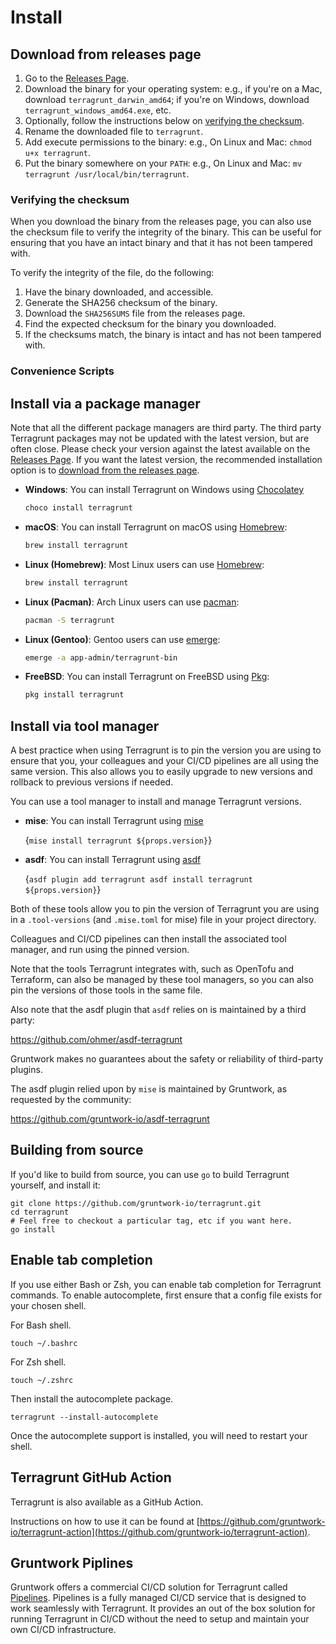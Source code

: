 
# Install

## Download from releases page

1. Go to the [Releases Page](https://github.com/gruntwork-io/terragrunt/releases).
2. Download the binary for your operating system: e.g., if you're on a Mac, download `terragrunt_darwin_amd64`; if you're on Windows, download `terragrunt_windows_amd64.exe`, etc.
3. Optionally, follow the instructions below on [verifying the checksum](#verifying-the-checksum).
4. Rename the downloaded file to `terragrunt`.
5. Add execute permissions to the binary: e.g., On Linux and Mac: `chmod u+x terragrunt`.
6. Put the binary somewhere on your `PATH`: e.g., On Linux and Mac: `mv terragrunt /usr/local/bin/terragrunt`.

### Verifying the checksum

When you download the binary from the releases page, you can also use the checksum file to verify the integrity of the binary. This can be useful for ensuring that you have an intact binary and that it has not been tampered with.

To verify the integrity of the file, do the following:

1. Have the binary downloaded, and accessible.
2. Generate the SHA256 checksum of the binary.
3. Download the `SHA256SUMS` file from the releases page.
4. Find the expected checksum for the binary you downloaded.
5. If the checksums match, the binary is intact and has not been tampered with.

### Convenience Scripts

<InstallTabs version={props.version}/>

## Install via a package manager

Note that all the different package managers are third party. The third party Terragrunt packages may not be updated with the latest version, but are often close. Please check your version against the latest available on the [Releases Page](https://github.com/gruntwork-io/terragrunt/releases).
If you  want the latest version, the recommended installation option is to [download from the releases page](https://github.com/gruntwork-io/terragrunt/releases).

* **Windows**: You can install Terragrunt on Windows using [Chocolatey](https://chocolatey.org/)

  ```bash
  choco install terragrunt
  ```

* **macOS**: You can install Terragrunt on macOS using [Homebrew](https://brew.sh/):

  ```bash
  brew install terragrunt
  ```

* **Linux (Homebrew)**: Most Linux users can use [Homebrew](https://docs.brew.sh/Homebrew-on-Linux):

  ```bash
  brew install terragrunt
  ```
* **Linux (Pacman)**: Arch Linux users can use [pacman](https://archlinux.org/packages/extra/x86_64/terragrunt/):

  ```bash
  pacman -S terragrunt
  ```

* **Linux (Gentoo)**: Gentoo users can use [emerge](https://repology.org/project/terragrunt/versions):

  ```bash
  emerge -a app-admin/terragrunt-bin
  ```

* **FreeBSD**: You can install Terragrunt on FreeBSD using [Pkg](https://www.freebsd.org/cgi/man.cgi?pkg(7)): 

  ```bash
  pkg install terragrunt
  ```

## Install via tool manager

A best practice when using Terragrunt is to pin the version you are using to ensure that you, your colleagues and your CI/CD pipelines are all using the same version. This also allows you to easily upgrade to new versions and rollback to previous versions if needed.

You can use a tool manager to install and manage Terragrunt versions.

* **mise**: You can install Terragrunt using [mise](https://mise.jdx.dev)

  <CodeBlock
    language="bash">
    {`mise install terragrunt ${props.version}`}
  </CodeBlock>

* **asdf**: You can install Terragrunt using [asdf](https://asdf-vm.com)

  <CodeBlock
    language="bash">
    {`asdf plugin add terragrunt
  asdf install terragrunt ${props.version}`}
  </CodeBlock>

Both of these tools allow you to pin the version of Terragrunt you are using in a `.tool-versions` (and `.mise.toml` for mise) file in your project directory.

Colleagues and CI/CD pipelines can then install the associated tool manager, and run using the pinned version.

Note that the tools Terragrunt integrates with, such as OpenTofu and Terraform, can also be managed by these tool managers, so you can also pin the versions of those tools in the same file.

Also note that the asdf plugin that `asdf` relies on is maintained by a third party:

https://github.com/ohmer/asdf-terragrunt

Gruntwork makes no guarantees about the safety or reliability of third-party plugins.

The asdf plugin relied upon by `mise` is maintained by Gruntwork, as requested by the community:

https://github.com/gruntwork-io/asdf-terragrunt

## Building from source

If you'd like to build from source, you can use `go` to build Terragrunt yourself, and install it:

```shell
git clone https://github.com/gruntwork-io/terragrunt.git
cd terragrunt
# Feel free to checkout a particular tag, etc if you want here.
go install
```

## Enable tab completion

If you use either Bash or Zsh, you can enable tab completion for Terragrunt commands. To enable autocomplete, first ensure that a config file exists for your chosen shell.

For Bash shell.

```shell
touch ~/.bashrc
```

For Zsh shell.

```shell
touch ~/.zshrc
```

Then install the autocomplete package.

``` shell
terragrunt --install-autocomplete
```

Once the autocomplete support is installed, you will need to restart your shell.

## Terragrunt GitHub Action

Terragrunt is also available as a GitHub Action.

Instructions on how to use it can be found at [https://github.com/gruntwork-io/terragrunt-action](https://github.com/gruntwork-io/terragrunt-action).

## Gruntwork Piplines

Gruntwork offers a commercial CI/CD solution for Terragrunt called [Pipelines](https://www.gruntwork.io/platform/pipelines). Pipelines is a fully managed CI/CD service that is designed to work seamlessly with Terragrunt. It provides an out of the box solution for running Terragrunt in CI/CD without the need to setup and maintain your own CI/CD infrastructure.
